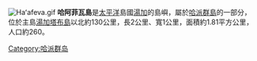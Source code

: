 {{NoteTA
|G1 = 地名
}}
[[File:Haʻafeva.gif|thumb]]
'''哈阿菲瓦島'''是[[太平洋|太平洋]]島國[[湯加|湯加]]的島嶼，屬於[[哈派群島|哈派群島]]的一部分，位於主島[[湯加塔布島|湯加塔布島]]以北約130公里，長2公里、寬1公里，面積約1.81平方公里，人口約260。

{{coord|20|0|S|174|39|W|source:kolossus-svwiki|display=title}}

{{Tonga-stub}}
[[Category:哈派群岛|Category:哈派群岛]]